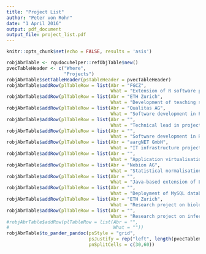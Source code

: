 ```yaml
---
title: "Project List"
author: "Peter von Rohr"
date: "1 April 2016"
output: pdf_document
output_file: project_list.pdf
---
```


```r
knitr::opts_chunk$set(echo = FALSE, results = 'asis')
```


```r
robjAbrTable <- rqudocuhelper::refObjTable$new()
pvecTableHeader <- c("Where",
                     "Projects")
robjAbrTable$setTableHeader(psTableHeader = pvecTableHeader)
robjAbrTable$addRow(plTableRow = list(Abr = "FGCZ",
                                      What = "Extension of R software package for statistical analysis of next generation DNA sequence data"))
robjAbrTable$addRow(plTableRow = list(Abr = "ETH Zurich",
                                      What = "Development of teaching support tools in R"))
robjAbrTable$addRow(plTableRow = list(Abr = "Qualitas AG",
                                      What = "Software development in PL/SQL for importing and maintaining a large database for Swiss livestock breeding associations"))
robjAbrTable$addRow(plTableRow = list(Abr = "",
                                      What = "Technical lead in project on animal data exchange between farms and the database at Qualitas AG"))
robjAbrTable$addRow(plTableRow = list(Abr = "",
                                      What = "Software development in R for statistical evaluations of livestock breeding data"))
robjAbrTable$addRow(plTableRow = list(Abr = "aargNET GmbH",
                                      What = "IT infrastructure projects for small to mid-sized companies using Microsoft server products"))
robjAbrTable$addRow(plTableRow = list(Abr = "",
                                      What = "Application virtualisation projects using Citrix XenApp"))
robjAbrTable$addRow(plTableRow = list(Abr = "Nebion AG",
                                      What = "Statistical normalisation and quality control in R for large gene-expression data repository"))
robjAbrTable$addRow(plTableRow = list(Abr = "",
                                      What = "Java-based extension of LibreOffice Calc Sheets for curation of gene-expression data"))
robjAbrTable$addRow(plTableRow = list(Abr = "",
                                      What = "Deployment of MySQL database and Java-based web-applications to company in-house environments"))
robjAbrTable$addRow(plTableRow = list(Abr = "ETH Zurich",
                                      What = "Research project on biological meaning of special features in DNA sequences"))
robjAbrTable$addRow(plTableRow = list(Abr = "",
                                      What = "Research project on inference of biological evolution"))
#robjAbrTable$addRow(plTableRow = list(Abr = "",
#                                      What = ""))
robjAbrTable$to_pander_pandoc(psStyle = "grid",
                              psJustify = rep("left", length(pvecTableHeader)),
                              pnSplitCells = c(30,60))
```
